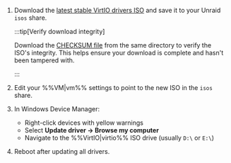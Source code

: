 1. Download the [latest stable VirtIO drivers ISO](https://fedorapeople.org/groups/virt/virtio-win/direct-downloads/stable-virtio/virtio-win.iso) and save it to your Unraid `isos` share.

   :::tip[Verify download integrity]

   Download the [CHECKSUM file](https://fedorapeople.org/groups/virt/virtio-win/direct-downloads/stable-virtio/CHECKSUM) from the same directory to verify the ISO's integrity. This helps ensure your download is complete and hasn't been tampered with.

   :::

2. Edit your %%VM|vm%% settings to point to the new ISO in the `isos` share.
3. In Windows Device Manager:
   - Right-click devices with yellow warnings
   - Select **Update driver → Browse my computer**
   - Navigate to the %%VirtIO|virtio%% ISO drive (usually `D:\` or `E:\`)
4. Reboot after updating all drivers.
